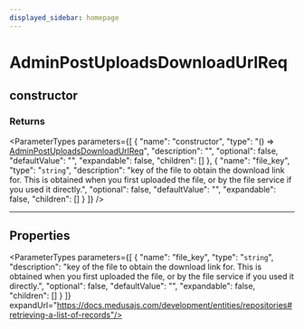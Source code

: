 ```yaml
---
displayed_sidebar: homepage
---
```



# AdminPostUploadsDownloadUrlReq

## constructor

### Returns

<ParameterTypes parameters={[
  {
    "name": "constructor",
    "type": "() => [AdminPostUploadsDownloadUrlReq](medusa.AdminPostUploadsDownloadUrlReq.mdx)",
    "description": "",
    "optional": false,
    "defaultValue": "",
    "expandable": false,
    "children": []
  },
  {
    "name": "file_key",
    "type": "`string`",
    "description": "key of the file to obtain the download link for. This is obtained when you first uploaded the file, or by the file service if you used it directly.",
    "optional": false,
    "defaultValue": "",
    "expandable": false,
    "children": []
  }
]} />

___

## Properties

<ParameterTypes parameters={[
  {
    "name": "file_key",
    "type": "`string`",
    "description": "key of the file to obtain the download link for. This is obtained when you first uploaded the file, or by the file service if you used it directly.",
    "optional": false,
    "defaultValue": "",
    "expandable": false,
    "children": []
  }
]} expandUrl="https://docs.medusajs.com/development/entities/repositories#retrieving-a-list-of-records"/>
